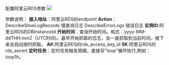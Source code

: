 配置阿里云RDS参数
![](https://dn-odum9helk.qbox.me/Fj59NjfypbUTp4p3odStO6NROGnX)

参数说明：
**接入地址**：阿里云RDS的endpoint
**Action**：DescribeSlowLogRecords 慢查询日志
						 DescribeErrorLogs 错误日志
**实例ID**:阿里云RDS的DBInstanceId
**开始时间**：查询开始时间。格式：yyyy-MM-ddTHH:mmZ（UTC时间)。最早开始抓取的日志，会一直抓取到当前时间，接下来会自动按时抓取。
**AK**:阿里云RDS的rds_access_key_id
**SK**:阿里云RDS的rds_secert
**定时任务**：定时任务触发周期，直接写"loop"循环执行,例如：loop1h。



